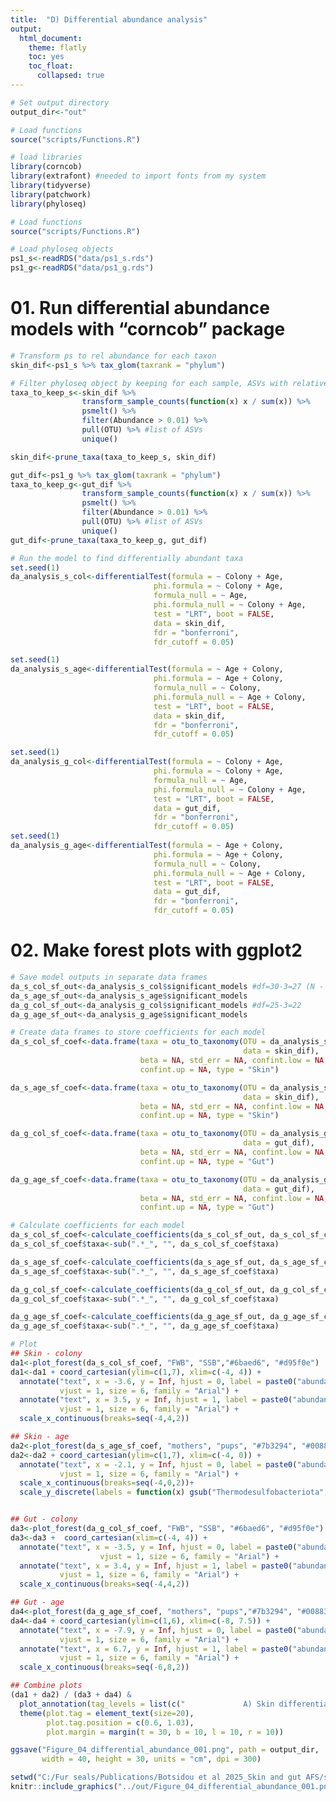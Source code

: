 ```yaml
---
title:  "D) Differential abundance analysis"
output: 
  html_document:
    theme: flatly
    toc: yes
    toc_float:
      collapsed: true
---
```


```r
# Set output directory
output_dir<-"out"

# Load functions
source("scripts/Functions.R")
```

```r
# load libraries
library(corncob)
library(extrafont) #needed to import fonts from my system
library(tidyverse)
library(patchwork)
library(phyloseq)
```


```r
# Load functions
source("scripts/Functions.R")
```

```r
# Load phyloseq objects
ps1_s<-readRDS("data/ps1_s.rds")
ps1_g<-readRDS("data/ps1_g.rds")
```

# 01. Run differential abundance models with "corncob" package
```r
# Transform ps to rel abundance for each taxon
skin_dif<-ps1_s %>% tax_glom(taxrank = "phylum")

# Filter phyloseq object by keeping for each sample, ASVs with relative abundance greater than 1%
taxa_to_keep_s<-skin_dif %>% 
                transform_sample_counts(function(x) x / sum(x)) %>% 
                psmelt() %>% 
                filter(Abundance > 0.01) %>% 
                pull(OTU) %>% #list of ASVs
                unique() 

skin_dif<-prune_taxa(taxa_to_keep_s, skin_dif)

gut_dif<-ps1_g %>% tax_glom(taxrank = "phylum")
taxa_to_keep_g<-gut_dif %>% 
                transform_sample_counts(function(x) x / sum(x)) %>% 
                psmelt() %>% 
                filter(Abundance > 0.01) %>% 
                pull(OTU) %>% #list of ASVs
                unique() 
gut_dif<-prune_taxa(taxa_to_keep_g, gut_dif)

# Run the model to find differentially abundant taxa
set.seed(1)
da_analysis_s_col<-differentialTest(formula = ~ Colony + Age,
                                phi.formula = ~ Colony + Age,
                                formula_null = ~ Age,
                                phi.formula_null = ~ Colony + Age,
                                test = "LRT", boot = FALSE,
                                data = skin_dif,
                                fdr = "bonferroni",
                                fdr_cutoff = 0.05)

set.seed(1)
da_analysis_s_age<-differentialTest(formula = ~ Age + Colony,
                                phi.formula = ~ Age + Colony,
                                formula_null = ~ Colony,
                                phi.formula_null = ~ Age + Colony,
                                test = "LRT", boot = FALSE,
                                data = skin_dif,
                                fdr = "bonferroni",
                                fdr_cutoff = 0.05)

set.seed(1)
da_analysis_g_col<-differentialTest(formula = ~ Colony + Age,
                                phi.formula = ~ Colony + Age,
                                formula_null = ~ Age,
                                phi.formula_null = ~ Colony + Age,
                                test = "LRT", boot = FALSE,
                                data = gut_dif,
                                fdr = "bonferroni",
                                fdr_cutoff = 0.05) 
set.seed(1)
da_analysis_g_age<-differentialTest(formula = ~ Age + Colony,
                                phi.formula = ~ Age + Colony,
                                formula_null = ~ Colony,
                                phi.formula_null = ~ Age + Colony,
                                test = "LRT", boot = FALSE,
                                data = gut_dif,
                                fdr = "bonferroni",
                                fdr_cutoff = 0.05)
```

# 02. Make forest plots with ggplot2
```r
# Save model outputs in separate data frames
da_s_col_sf_out<-da_analysis_s_col$significant_models #df=30-3=27 (N - n of variables)
da_s_age_sf_out<-da_analysis_s_age$significant_models
da_g_col_sf_out<-da_analysis_g_col$significant_models #df=25-3=22 
da_g_age_sf_out<-da_analysis_g_age$significant_models

# Create data frames to store coefficients for each model
da_s_col_sf_coef<-data.frame(taxa = otu_to_taxonomy(OTU = da_analysis_s_col$significant_taxa,
                                                    data = skin_dif),
                             beta = NA, std_err = NA, confint.low = NA, 
                             confint.up = NA, type = "Skin") 

da_s_age_sf_coef<-data.frame(taxa = otu_to_taxonomy(OTU = da_analysis_s_age$significant_taxa, 
                                                    data = skin_dif),
                             beta = NA, std_err = NA, confint.low = NA,
                             confint.up = NA, type = "Skin") 

da_g_col_sf_coef<-data.frame(taxa = otu_to_taxonomy(OTU = da_analysis_g_col$significant_taxa, 
                                                    data = gut_dif),
                             beta = NA, std_err = NA, confint.low = NA,
                             confint.up = NA, type = "Gut") 

da_g_age_sf_coef<-data.frame(taxa = otu_to_taxonomy(OTU = da_analysis_g_age$significant_taxa, 
                                                    data = gut_dif),
                             beta = NA, std_err = NA, confint.low = NA,
                             confint.up = NA, type = "Gut") 

# Calculate coefficients for each model
da_s_col_sf_coef<-calculate_coefficients(da_s_col_sf_out, da_s_col_sf_coef, 30)
da_s_col_sf_coef$taxa<-sub(".*_", "", da_s_col_sf_coef$taxa)

da_s_age_sf_coef<-calculate_coefficients(da_s_age_sf_out, da_s_age_sf_coef, 30)
da_s_age_sf_coef$taxa<-sub(".*_", "", da_s_age_sf_coef$taxa)

da_g_col_sf_coef<-calculate_coefficients(da_g_col_sf_out, da_g_col_sf_coef, 25)
da_g_col_sf_coef$taxa<-sub(".*_", "", da_g_col_sf_coef$taxa)

da_g_age_sf_coef<-calculate_coefficients(da_g_age_sf_out, da_g_age_sf_coef, 25)
da_g_age_sf_coef$taxa<-sub(".*_", "", da_g_age_sf_coef$taxa)
```

```r
# Plot
## Skin - colony
da1<-plot_forest(da_s_col_sf_coef, "FWB", "SSB","#6baed6", "#d95f0e")
da1<-da1 + coord_cartesian(ylim=c(1,7), xlim=c(-4, 4)) +
  annotate("text", x = -3.6, y = Inf, hjust = 0, label = paste0("abundant in FWB"),
           vjust = 1, size = 6, family = "Arial") +
  annotate("text", x = 3.5, y = Inf, hjust = 1, label = paste0("abundant in SSB"),
           vjust = 1, size = 6, family = "Arial") +
  scale_x_continuous(breaks=seq(-4,4,2))

## Skin - age
da2<-plot_forest(da_s_age_sf_coef, "mothers", "pups", "#7b3294", "#008837")
da2<-da2 + coord_cartesian(ylim=c(1,7), xlim=c(-4, 0)) +
  annotate("text", x = -2.1, y = Inf, hjust = 0, label = paste0("abundant in mothers"),
           vjust = 1, size = 6, family = "Arial") +
  scale_x_continuous(breaks=seq(-4,0,2))+
  scale_y_discrete(labels = function(x) gsub("Thermodesulfobacteriota", "Thermodesulfo-\nbacteriota", x))


## Gut - colony
da3<-plot_forest(da_g_col_sf_coef, "FWB", "SSB", "#6baed6", "#d95f0e")
da3<-da3 +  coord_cartesian(xlim=c(-4, 4)) +
  annotate("text", x = -3.5, y = Inf, hjust = 0, label = paste0("abundant in FWB"),
                    vjust = 1, size = 6, family = "Arial") +
  annotate("text", x = 3.4, y = Inf, hjust = 1, label = paste0("abundant in SSB"),
           vjust = 1, size = 6, family = "Arial") +
  scale_x_continuous(breaks=seq(-4,4,2))

## Gut - age
da4<-plot_forest(da_g_age_sf_coef, "mothers", "pups","#7b3294", "#008837") 
da4<-da4 + coord_cartesian(ylim=c(1,6), xlim=c(-8, 7.5)) + 
  annotate("text", x = -7.9, y = Inf, hjust = 0, label = paste0("abundant in mothers"), 
           vjust = 1, size = 6, family = "Arial") +
  annotate("text", x = 6.7, y = Inf, hjust = 1, label = paste0("abundant in pups"), 
           vjust = 1, size = 6, family = "Arial") +
  scale_x_continuous(breaks=seq(-6,8,2))

## Combine plots
(da1 + da2) / (da3 + da4) &
  plot_annotation(tag_levels = list(c("             A) Skin differential abundance (Colony)", "      B) Skin differential abundance (Age)", "          C) Gut differential abundance (Colony)","   D) Gut differential abundance (Age)"))) &
  theme(plot.tag = element_text(size=20), 
        plot.tag.position = c(0.6, 1.03),
        plot.margin = margin(t = 30, b = 10, l = 10, r = 10)) 

ggsave("Figure_04_differential_abundance_001.png", path = output_dir,
       width = 40, height = 30, units = "cm", dpi = 300)
```

```r
setwd("C:/Fur seals/Publications/Botsidou et al 2025_Skin and gut AFS/scripts")
knitr::include_graphics("../out/Figure_04_differential_abundance_001.png")
```

